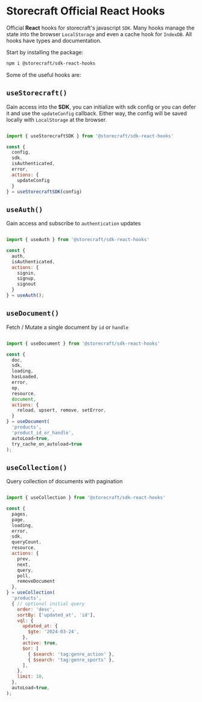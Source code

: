 # **Storecraft** Official React Hooks

Official **React** hooks for storecraft's javascript `SDK`.
Many hooks manage the state into the browser `LocalStorage` and even a cache
hook for `IndexDB`. All hooks have types and documentation.

Start by installing the package:

```bash
npm i @storecraft/sdk-react-hooks
```

Some of the useful hooks are:

## `useStorecraft()`

Gain access into the **SDK**, you can initialize with sdk config or you can
defer it and use the `updateConfig` callback. Either way, the config will be saved
locally with `LocalStorage` at the browser.

```js

import { useStorecraftSDK } from '@storecraft/sdk-react-hooks'

const {
  config,
  sdk, 
  isAuthenticated, 
  error,
  actions: {
    updateConfig
  }
} = useStorecraftSDK(config)

```


## `useAuth()`

Gain access and subscribe to `authentication` updates

```js

import { useAuth } from '@storecraft/sdk-react-hooks'

const {
  auth,
  isAuthenticated,
  actions: {
    signin, 
    signup, 
    signout
  }
} = useAuth();

```

## `useDocument()`

Fetch / Mutate a single document by `id` or `handle`

```js

import { useDocument } from '@storecraft/sdk-react-hooks'

const {
  doc, 
  sdk,
  loading, 
  hasLoaded, 
  error, 
  op, 
  resource,
  document,
  actions: { 
    reload, upsert, remove, setError,
  }
} = useDocument(
  'products', 
  'product_id_or_handle', 
  autoLoad=true, 
  try_cache_on_autoload=true
);

```

## `useCollection()`

Query collection of documents with pagination

```js

import { useCollection } from '@storecraft/sdk-react-hooks'

const {
  pages, 
  page,
  loading, 
  error, 
  sdk,
  queryCount, 
  resource,
  actions: {
    prev, 
    next, 
    query,
    poll, 
    removeDocument
  },
} = useCollection(
  'products', 
  { // optional initial query
    order: 'desc',
    sortBy: ['updated_at', 'id'],
    vql: {
      updated_at: {
        $gte: '2024-03-24',
      },
      active: true,
      $or: [
        { $search: 'tag:genre_action' },
        { $search: 'tag:genre_sports' },
      ],
    },
    limit: 10,
  },
  autoLoad=true, 
);

```
